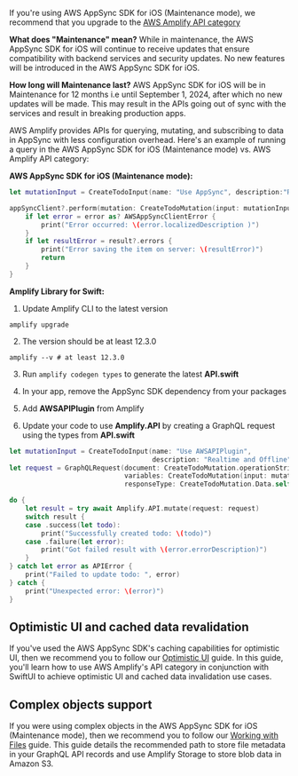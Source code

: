 If you're using AWS AppSync SDK for iOS (Maintenance mode), we recommend that you upgrade to the [AWS Amplify API category](/gen1/[platform]/build-a-backend/graphqlapi/api-graphql-concepts/)

**What does "Maintenance" mean?** While in maintenance, the AWS AppSync SDK for iOS will continue to receive updates that ensure compatibility with backend services and security updates. No new features will be introduced in the AWS AppSync SDK for iOS.

**How long will Maintenance last?** AWS AppSync SDK for iOS will be in Maintenance for 12 months i.e until September 1, 2024, after which no new updates will be made. This may result in the APIs going out of sync with the services and result in breaking production apps.

AWS Amplify provides APIs for querying, mutating, and subscribing to data in AppSync with less configuration overhead. Here's an example of running a query in the AWS AppSync SDK for iOS (Maintenance mode) vs. AWS Amplify API category:

**AWS AppSync SDK for iOS (Maintenance mode):**

```swift
let mutationInput = CreateTodoInput(name: "Use AppSync", description:"Realtime and Offline")

appSyncClient?.perform(mutation: CreateTodoMutation(input: mutationInput)) { (result, error) in
    if let error = error as? AWSAppSyncClientError {
        print("Error occurred: \(error.localizedDescription )")
    }
    if let resultError = result?.errors {
        print("Error saving the item on server: \(resultError)")
        return
    }
}
```

**Amplify Library for Swift:**

1. Update Amplify CLI to the latest version

```
amplify upgrade
```

2. The version should be at least 12.3.0

```
amplify --v # at least 12.3.0
```

3. Run `amplify codegen types` to generate the latest **API.swift**

4. In your app, remove the AppSync SDK dependency from your packages

5. Add **AWSAPIPlugin** from Amplify

6. Update your code to use **Amplify.API** by creating a GraphQL request using the types from **API.swift**

```swift
let mutationInput = CreateTodoInput(name: "Use AWSAPIPlugin",
                                    description: "Realtime and Offline")
let request = GraphQLRequest(document: CreateTodoMutation.operationString,
                             variables: CreateTodoMutation(input: mutationInput).variables?.jsonObject,
                             responseType: CreateTodoMutation.Data.self)

do {
    let result = try await Amplify.API.mutate(request: request)
    switch result {
    case .success(let todo):
        print("Successfully created todo: \(todo)")
    case .failure(let error):
        print("Got failed result with \(error.errorDescription)")
    }
} catch let error as APIError {
    print("Failed to update todo: ", error)
} catch {
    print("Unexpected error: \(error)")
}
```

## Optimistic UI and cached data revalidation

If you've used the AWS AppSync SDK's caching capabilities for optimistic UI, then we recommend you to follow our [Optimistic UI](/gen1/[platform]/build-a-backend/graphqlapi/optimistic-ui/) guide. In this guide, you'll learn how to use AWS Amplify's API category in conjunction with SwiftUI to achieve optimistic UI and cached data invalidation use cases.

## Complex objects support

If you were using complex objects in the AWS AppSync SDK for iOS (Maintenance mode), then we recommend you to follow our [Working with Files](/gen1/[platform]/build-a-backend/graphqlapi/working-with-files) guide. This guide details the recommended path to store file metadata in your GraphQL API records and use Amplify Storage to store blob data in Amazon S3.
